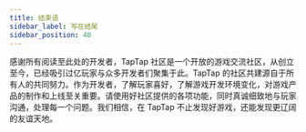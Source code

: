 ```yaml
---
title: 结束语
sidebar_label: 写在结尾
sidebar_position: 40
---
```


感谢所有阅读至此处的开发者，TapTap 社区是一个开放的游戏交流社区，从创立至今，已经吸引过亿玩家与众多开发者们聚集于此。TapTap 的社区共建源自于所有人的共同努力。作为开发者，了解玩家喜好，了解游戏开发环境变化，对游戏产品的制作和上线至关重要。请使用好社区提供的各项功能，同时真诚细致地与玩家沟通，处理每一个问题。我们相信，在 TapTap 不止发现好游戏，还能发现更辽阔的友谊天地。